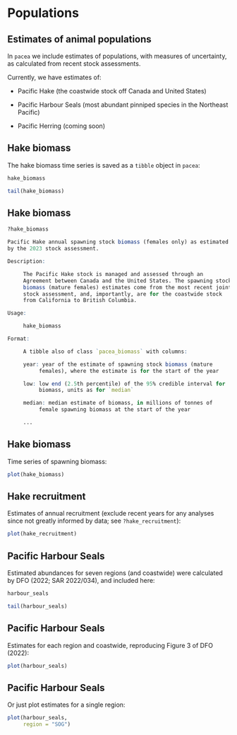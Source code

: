 # Populations

## Estimates of animal populations

In `pacea` we include estimates of populations, with measures of uncertainty, as
calculated from recent stock assessments.

Currently, we have estimates of:

- Pacific Hake (the coastwide stock off Canada and United States)

- Pacific Harbour Seals (most abundant pinniped species in the Northeast Pacific)

- Pacific Herring (coming soon)

## Hake biomass

The hake biomass time series is saved as a `tibble` object in `pacea`:
```r
hake_biomass

tail(hake_biomass)
```

## Hake biomass
```r
?hake_biomass

Pacific Hake annual spawning stock biomass (females only) as estimated
by the 2023 stock assessment.

Description:

     The Pacific Hake stock is managed and assessed through an
     Agreement between Canada and the United States. The spawning stock
     biomass (mature females) estimates come from the most recent joint
     stock assessment, and, importantly, are for the coastwide stock
     from California to British Columbia.

Usage:

     hake_biomass

Format:

     A tibble also of class `pacea_biomass` with columns:

     year: year of the estimate of spawning stock biomass (mature
          females), where the estimate is for the start of the year

     low: low end (2.5th percentile) of the 95% credible interval for
          biomass, units as for `median`

     median: median estimate of biomass, in millions of tonnes of
          female spawning biomass at the start of the year

     ...
```


## Hake biomass

Time series of spawning biomass:
```r
plot(hake_biomass)
```

## Hake recruitment

Estimates of annual recruitment (exclude recent years for any analyses since not
greatly informed by data; see `?hake_recruitment`):
```r
plot(hake_recruitment)
```

## Pacific Harbour Seals

Estimated abundances for seven regions (and coastwide) were calculated by DFO
(2022; SAR 2022/034), and included here:
```r
harbour_seals

tail(harbour_seals)
```

## Pacific Harbour Seals

Estimates for each region and coastwide, reproducing Figure 3 of DFO (2022):
```r
plot(harbour_seals)
```

## Pacific Harbour Seals

Or just plot estimates for a single region:
```r
plot(harbour_seals,
     region = "SOG")
```
